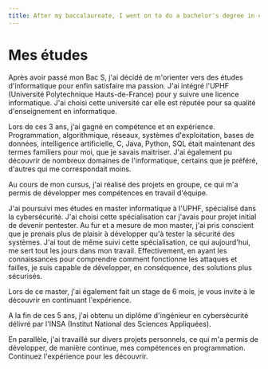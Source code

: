 ```yaml
---
title: After my baccalaureate, I went on to do a bachelor's degree in computer science and then a master's degree in cybersecurity at INSA.
---
```


# Mes études

Après avoir passé mon Bac S, j'ai décidé de m'orienter vers des études d'informatique pour enfin satisfaire ma passion.
J'ai intégré l'UPHF (Université Polytechnique Hauts-de-France) pour y suivre une licence informatique. J'ai choisi cette université car elle est réputée pour sa qualité d'enseignement en informatique.

Lors de ces 3 ans, j'ai gagné en compétence et en expérience. Programmation, algorithmique, réseaux, systèmes d'exploitation, bases de données, intelligence artificielle, C, Java, Python, SQL était maintenant des termes familiers pour moi, que je savais maitriser.
J'ai également pu découvrir de nombreux domaines de l'informatique, certains que je préféré, d'autres qui me correspondait moins.

Au cours de mon cursus, j'ai réalisé des projets en groupe, ce qui m'a permis de développer mes compétences en travail d'équipe.

J'ai poursuivi mes études en master informatique à l'UPHF, spécialisé dans la cybersécurité. J'ai choisi cette spécialisation car j'avais pour projet initial de devenir pentester. Au fur et a mesure de mon master, j'ai pris conscient que je prenais plus de plaisir à développer qu'à tester la sécurité des systèmes.
J'ai tout de même suivi cette spécialisation, ce qui aujourd'hui, me sert tout les jours dans mon travail. Effectivement, en ayant les connaissances pour comprendre comment fonctionne les attaques et failles, je suis capable de développer, en conséquence, des solutions plus sécurisés.

Lors de ce master, j'ai également fait un stage de 6 mois, je vous invite à le découvrir en continuant l'expérience.

A la fin de ces 5 ans, j'ai obtenu un diplôme d'ingénieur en cybersécurité délivré par l'INSA (Institut National des Sciences Appliquées).

En parallèle, j'ai travaillé sur divers projets personnels, ce qui m'a permis de développer, de manière continue, mes compétences en programmation. Continuez l'expérience pour les découvrir.
